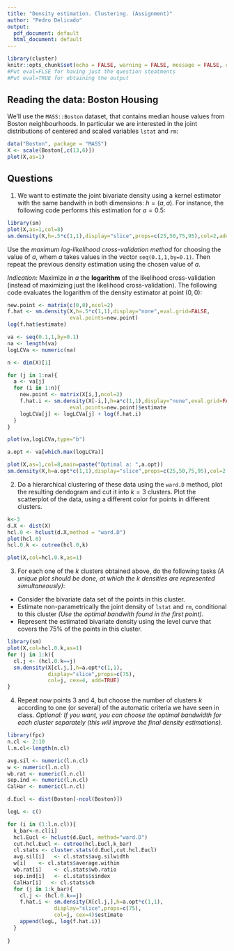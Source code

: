 ```yaml
---
title: "Density estimation. Clustering. (Assignment)"
author: "Pedro Delicado"
output:
  pdf_document: default
  html_document: default
---
```


```r
library(cluster)
knitr::opts_chunk$set(echo = FALSE, warning = FALSE, message = FALSE, comment = FALSE, error = FALSE, eval=FALSE)
#Put eval=FLSE for having just the question steatments
#Put eval=TRUE for obtaining the output
```

## Reading the data: Boston Housing
We'll use the `MASS::Boston` dataset, that contains median house values from Boston neighbourhoods.
In particular we are interested in the joint distributions of centered and scaled variables `lstat` and `rm`:

```r
data("Boston", package = "MASS")
X <- scale(Boston[,c(13,6)])
plot(X,as=1)
```

## Questions

1. We want to estimate the joint bivariate density using a kernel estimator with the same bandwith in both dimensions: $h=(a,a)$. 
For instance, the following code performs this estimation for $a=0.5$:

```r
library(sm)
plot(X,as=1,col=8)
sm.density(X,h=.5*c(1,1),display="slice",props=c(25,50,75,95),col=2,add=TRUE)
```

Use the *maximum log-likelihood cross-validation method* for choosing the value of $a$, whem $a$ takes values in the vector `seq(0.1,1,by=0.1)`. Then repeat the previous density estimation using the chosen value of $a$.

*Indication:* 
Maximize in $a$ the **logarithm** of the likelihood cross-validation (instead of maximizing just the likelihood cross-validation). 
The following code evaluates the logarithm of the density estimator at point $(0,0)$:
```r
new.point <- matrix(c(0,0),ncol=2)
f.hat <- sm.density(X,h=.5*c(1,1),display="none",eval.grid=FALSE,
                    eval.points=new.point)
log(f.hat$estimate)
```


```r
va <- seq(0.1,1,by=0.1)
na <- length(va)
logLCVa <- numeric(na)

n <- dim(X)[1]

for (j in 1:na){
  a <- va[j]
  for (i in 1:n){
    new.point <- matrix(X[i,],ncol=2)
    f.hat.i <- sm.density(X[-i,],h=a*c(1,1),display="none",eval.grid=FALSE,
                    eval.points=new.point)$estimate
    logLCVa[j] <- logLCVa[j] + log(f.hat.i)
  }
}

plot(va,logLCVa,type="b")
```

```r
a.opt <- va[which.max(logLCVa)]

plot(X,as=1,col=8,main=paste("Optimal a: ",a.opt))
sm.density(X,h=a.opt*c(1,1),display="slice",props=c(25,50,75,95),col=2,add=TRUE)
```


2. Do a hierarchical clustering of these data using the `ward.D` method, plot the resulting dendogram and cut it into $k=3$ clusters. 
Plot the scatterplot of the data, using a different color for points in different clusters.

```r
k<-3
d.X <- dist(X)
hcl.0 <- hclust(d.X,method = "ward.D")
plot(hcl.0)
hcl.0.k <- cutree(hcl.0,k)
```

```r
plot(X,col=hcl.0.k,as=1)
```

3. For each one of the $k$ clusters obtained above, do the following tasks *(A unique plot should be done, at which the $k$ densities are represented simultaneously)*:
- Consider the bivariate data set of the points in this cluster.
- Estimate non-parametrically the joint density of `lstat` and `rm`, conditional to this cluster *(Use the optimal bandwith found in the first point)*.
- Represent the estimated bivariate density using the level curve that covers the 75% of the points in this cluster.

 

```r
library(sm)
plot(X,col=hcl.0.k,as=1)
for (j in 1:k){
  cl.j <- (hcl.0.k==j)
  sm.density(X[cl.j,],h=a.opt*c(1,1), 
             display="slice",props=c(75),
             col=j, cex=4, add=TRUE)
}
```

4. Repeat now points 3 and 4, but choose the number of clusters $k$ according to one (or several) of the automatic criteria we have seen in class.
*Optional: If you want, you can choose the optimal bandwidth for each cluster separately (this will improve the final density estimations).* 


```r
library(fpc)
n.cl <- 2:10
l.n.cl<-length(n.cl)

avg.sil <- numeric(l.n.cl)
w <- numeric(l.n.cl)
wb.rat <- numeric(l.n.cl)
sep.ind <- numeric(l.n.cl)
CalHar <- numeric(l.n.cl)

d.Eucl <- dist(Boston[-ncol(Boston)])

logL <- c()

for (i in (1:l.n.cl)){
  k_bar<-n.cl[i]
  hcl.Eucl <- hclust(d.Eucl, method="ward.D")
  cut.hcl.Eucl <- cutree(hcl.Eucl,k_bar)
  cl.stats <- cluster.stats(d.Eucl,cut.hcl.Eucl)
  avg.sil[i]   <- cl.stats$avg.silwidth
  w[i]    <- cl.stats$average.within
  wb.rat[i]    <- cl.stats$wb.ratio
  sep.ind[i]   <- cl.stats$sindex
  CalHar[i]   <- cl.stats$ch
  for (j in 1:k_bar){
    cl.j <- (hcl.0.k==j)
    f.hat.i <- sm.density(X[cl.j,],h=a.opt*c(1,1), 
               display="slice",props=c(75),
               col=j, cex=4)$estimate
    append(logL, log(f.hat.i))
  }
  
}

```




